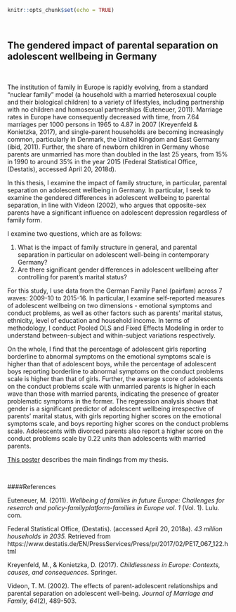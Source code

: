 
```r
knitr::opts_chunk$set(echo = TRUE)
```

&nbsp;
&nbsp;

## The gendered impact of parental separation on adolescent wellbeing in Germany 

&nbsp;

The institution of family in Europe is rapidly evolving, from a standard "nuclear family" model (a household with a married heterosexual couple and their biological children) to a variety of lifestyles, including partnership with no children and homosexual partnerships (Euteneuer, 2011). Marriage rates in Europe have consequently decreased with time, from 7.64 marriages per 1000 persons in 1965 to 4.87 in 2007 (Kreyenfeld & Konietzka, 2017), and single-parent households are becoming increasingly common, particularly in Denmark, the United Kingdom and East Germany (ibid, 2011). Further, the share of newborn children in Germany whose parents are unmarried has more than doubled in the last 25 years, from 15% in 1990 to around 35% in the year 2015 (Federal Statistical Office, (Destatis), accessed April 20, 2018d).

In this thesis, I examine the impact of family structure, in particular, parental separation on adolescent wellbeing in Germany. In particular, I seek to examine the gendered differences in adolescent wellbeing to parental separation, in line with Videon (2002), who argues that opposite-sex parents have a significant influence on adolescent depression regardless of family form. 

I examine two questions, which are as follows:  

1. What is the impact of family structure in general, and parental separation in particular on adolescent well-being in contemporary Germany?  
2. Are there significant gender differences in adolescent wellbeing after controlling for parent's marital status?  

For this study, I use data from the German Family Panel (pairfam) across 7 waves: 2009-10 to 2015-16. In particular, I examine self-reported measures of adolescent wellbeing on two dimensions - emotional symptoms and conduct problems, as well as other factors such as parents' marital status, ethnicity, level of education and household income. In terms of methodology, I conduct Pooled OLS and Fixed Effects Modeling in order to understand between-subject and within-subject variations respectively.  

On the whole, I find that the percentage of adolescent girls reporting borderline to abnormal symptoms on the emotional symptoms scale is higher than that of adolescent boys, while the percentage of adolescent boys reporting borderline to abnormal symptoms on the conduct problems scale is higher than that of girls. Further, the average score of adolescents on the conduct problems scale with unmarried parents is higher in each wave than those with married parents, indicating the presence of greater problematic symptoms in the former. The regression analysis shows that gender is a significant predictor of adolescent wellbeing irrespective of parents' marital status, with girls reporting higher scores on the emotional symptoms scale, and boys reporting higher scores on the conduct problems scale. Adolescents with divorced parents also report a higher score on the conduct problems scale by 0.22 units than adolescents with married parents.

[This poster](files/Thesis Poster.pdf) describes the main findings from my thesis.


&nbsp;

####References

Euteneuer, M. (2011). _Wellbeing of families in future Europe: Challenges for research and policy-familyplatform-families in Europe vol. 1_ (Vol. 1). Lulu. com.

Federal Statistical Office, (Destatis). (accessed April 20, 2018a). _43 million households in 2035._ Retrieved from https://www.destatis.de/EN/PressServices/Press/pr/2017/02/PE17_067_122.html

Kreyenfeld, M., & Konietzka, D. (2017). _Childlessness in Europe: Contexts, causes, and consequences._ Springer.

Videon, T. M. (2002). The effects of parent-adolescent relationships and parental separation on adolescent well-being. _Journal of Marriage and Family, 64_(2), 489-503.





